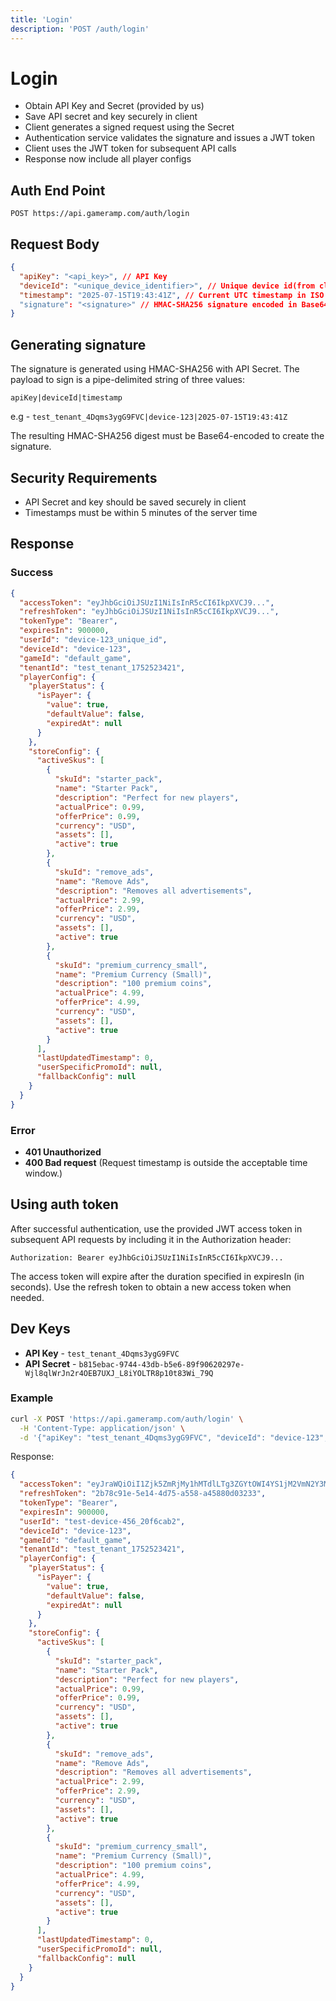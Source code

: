 ```yaml
---
title: 'Login'
description: 'POST /auth/login'
---
```


# Login

- Obtain API Key and Secret (provided by us)
- Save API secret and key securely in client
- Client generates a signed request using the Secret
- Authentication service validates the signature and issues a JWT token
- Client uses the JWT token for subsequent API calls
- Response now include all player configs

## Auth End Point

```
POST https://api.gameramp.com/auth/login
```

## Request Body

```json
{
  "apiKey": "<api_key>", // API Key
  "deviceId": "<unique_device_identifier>", // Unique device id(from client)
  "timestamp": "2025-07-15T19:43:41Z", // Current UTC timestamp in ISO 8601 format (YYYY-MM-DDThh:mm:ssZ)
  "signature": "<signature>" // HMAC-SHA256 signature encoded in Base64
}
```

## Generating signature

The signature is generated using HMAC-SHA256 with API Secret. The payload to sign is a pipe-delimited string of three values:

```
apiKey|deviceId|timestamp
```

e.g - `test_tenant_4Dqms3ygG9FVC|device-123|2025-07-15T19:43:41Z`

The resulting HMAC-SHA256 digest must be Base64-encoded to create the signature.

## Security Requirements

- API Secret and key should be saved securely in client
- Timestamps must be within 5 minutes of the server time

## Response

### Success

```json
{
  "accessToken": "eyJhbGciOiJSUzI1NiIsInR5cCI6IkpXVCJ9...",
  "refreshToken": "eyJhbGciOiJSUzI1NiIsInR5cCI6IkpXVCJ9...",
  "tokenType": "Bearer",
  "expiresIn": 900000,
  "userId": "device-123_unique_id",
  "deviceId": "device-123",
  "gameId": "default_game",
  "tenantId": "test_tenant_1752523421",
  "playerConfig": {
    "playerStatus": {
      "isPayer": {
        "value": true,
        "defaultValue": false,
        "expiredAt": null
      }
    },
    "storeConfig": {
      "activeSkus": [
        {
          "skuId": "starter_pack",
          "name": "Starter Pack",
          "description": "Perfect for new players",
          "actualPrice": 0.99,
          "offerPrice": 0.99,
          "currency": "USD",
          "assets": [],
          "active": true
        },
        {
          "skuId": "remove_ads",
          "name": "Remove Ads",
          "description": "Removes all advertisements",
          "actualPrice": 2.99,
          "offerPrice": 2.99,
          "currency": "USD",
          "assets": [],
          "active": true
        },
        {
          "skuId": "premium_currency_small",
          "name": "Premium Currency (Small)",
          "description": "100 premium coins",
          "actualPrice": 4.99,
          "offerPrice": 4.99,
          "currency": "USD",
          "assets": [],
          "active": true
        }
      ],
      "lastUpdatedTimestamp": 0,
      "userSpecificPromoId": null,
      "fallbackConfig": null
    }
  }
}
```

### Error

- **401 Unauthorized**
- **400 Bad request** (Request timestamp is outside the acceptable time window.)

## Using auth token

After successful authentication, use the provided JWT access token in subsequent API requests by including it in the Authorization header:

```
Authorization: Bearer eyJhbGciOiJSUzI1NiIsInR5cCI6IkpXVCJ9...
```

The access token will expire after the duration specified in expiresIn (in seconds). Use the refresh token to obtain a new access token when needed.

## Dev Keys

- **API Key** - `test_tenant_4Dqms3ygG9FVC`
- **API Secret** - `b815ebac-9744-43db-b5e6-89f90620297e-Wjl8qlWrJn2r4OEB7UXJ_L8iYOLTR8p10t83Wi_79Q`

### Example

```bash
curl -X POST 'https://api.gameramp.com/auth/login' \
  -H 'Content-Type: application/json' \
  -d '{"apiKey": "test_tenant_4Dqms3ygG9FVC", "deviceId": "device-123", "timestamp": "2025-07-15T19:44:26Z", "signature": "/Sn9msNKK4ifTEYrGC/GKpRptolLIyWi4jsfdn5S4g8="}'
```

Response:
```json
{
  "accessToken": "eyJraWQiOiI1Zjk5ZmRjMy1hMTdlLTg3ZGYtOWI4YS1jM2VmN2Y3M2FiMmQiLCJhbGciOiJSUzI1NiJ9.eyJ0ZW5hbnRfaWQiOiJ0ZXN0X3RlbmFudF8xNzUyNTIzNDIxIiwiZGV2aWNlX2lkIjoidGVzdC1kZXZpY2UtNDU2IiwiZ2FtZV9pZCI6ImRlZmF1bHRfZ2FtZSIsInN1YiI6InRlc3QtZGV2aWNlLTQ1Nl8yMGY2Y2FiMiIsImlhdCI6MTc1NDQ4NTYyNSwiZXhwIjoxNzU0NDg2NTI1fQ.LcKpK5AGpJoxbZn2iPOBDx-IGcOTL6odTPUjXo_YW1rHZJYR2Mf42MjMDJO98Paq0d6AFHAIpTSjtzOp6Ih8qrMsfngmB0a_W3sNVEL4XBTw0rLDK7YSFOqD6MKlGQq9VPPO0kOWSYLgTuTAkzSVTuVMiqWjBsxuQOb-KknhVrDgMy6bVaHeK8fcqQP36iHW6Xy47dleEf60z7cLmBT4MRjb7cy3RUcDuOvN5c9LfVmSCjBALLG7MSJZbvAUv3JO5mit6soCQOnxl_klkoRO75aor5w9MAAhjRFD1sdJRRMC-feDxXzFOgeP_CMjPNvBfGl02MdVuLAsu8wqiBmCZA",
  "refreshToken": "2b78c91e-5e14-4d75-a558-a45880d03233",
  "tokenType": "Bearer",
  "expiresIn": 900000,
  "userId": "test-device-456_20f6cab2",
  "deviceId": "device-123",
  "gameId": "default_game",
  "tenantId": "test_tenant_1752523421",
  "playerConfig": {
    "playerStatus": {
      "isPayer": {
        "value": true,
        "defaultValue": false,
        "expiredAt": null
      }
    },
    "storeConfig": {
      "activeSkus": [
        {
          "skuId": "starter_pack",
          "name": "Starter Pack",
          "description": "Perfect for new players",
          "actualPrice": 0.99,
          "offerPrice": 0.99,
          "currency": "USD",
          "assets": [],
          "active": true
        },
        {
          "skuId": "remove_ads",
          "name": "Remove Ads",
          "description": "Removes all advertisements",
          "actualPrice": 2.99,
          "offerPrice": 2.99,
          "currency": "USD",
          "assets": [],
          "active": true
        },
        {
          "skuId": "premium_currency_small",
          "name": "Premium Currency (Small)",
          "description": "100 premium coins",
          "actualPrice": 4.99,
          "offerPrice": 4.99,
          "currency": "USD",
          "assets": [],
          "active": true
        }
      ],
      "lastUpdatedTimestamp": 0,
      "userSpecificPromoId": null,
      "fallbackConfig": null
    }
  }
}